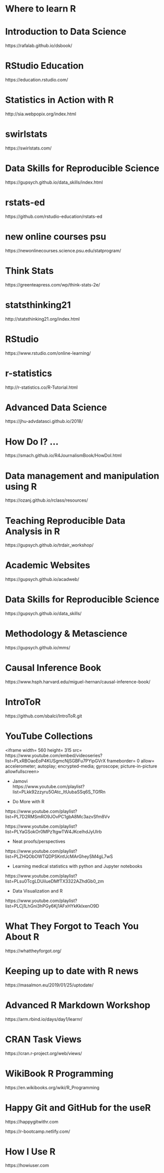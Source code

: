 # Where to learn R

# Introduction to Data Science

https://rafalab.github.io/dsbook/

# RStudio Education  

https://education.rstudio.com/  

# Statistics in Action with R  

http://sia.webpopix.org/index.html

# swirlstats  

https://swirlstats.com/


# Data Skills for Reproducible Science  


https://gupsych.github.io/data_skills/index.html


# rstats-ed


https://github.com/rstudio-education/rstats-ed


# new online courses psu

https://newonlinecourses.science.psu.edu/statprogram/


# Think Stats

https://greenteapress.com/wp/think-stats-2e/


# statsthinking21

http://statsthinking21.org/index.html


# RStudio  

https://www.rstudio.com/online-learning/


# r-statistics

http://r-statistics.co/R-Tutorial.html


# Advanced Data Science

https://jhu-advdatasci.github.io/2018/

# How Do I? …

https://smach.github.io/R4JournalismBook/HowDoI.html

# Data management and manipulation using R 

https://ozanj.github.io/rclass/resources/

# Teaching Reproducible Data Analysis in R

https://gupsych.github.io/trdair_workshop/

# Academic Websites

https://gupsych.github.io/acadweb/

# Data Skills for Reproducible Science

https://gupsych.github.io/data_skills/

# Methodology & Metascience 

https://gupsych.github.io/mms/

# Causal Inference Book

https://www.hsph.harvard.edu/miguel-hernan/causal-inference-book/

# IntroToR

https://github.com/sbalci/IntroToR.git


# YouTube Collections



<iframe width= 560  height= 315  src= https://www.youtube.com/embed/videoseries?list=PLxRBOaoEoP4KUSgmcNjSGBFu7PYipGVrX  frameborder= 0  allow= accelerometer; autoplay; encrypted-media; gyroscope; picture-in-picture  allowfullscreen></iframe>




- Jamovi  
https://www.youtube.com/playlist?list=PLkk92zzyru5OAtc_ItUubaSSq6S_TGfRn

- Do More with R  

https://www.youtube.com/playlist?list=PL7D2RMSmRO9JOvPC1gbA8Mc3azvSfm8Vv

https://www.youtube.com/playlist?list=PLYaGSokOr0MPz1tgwTW4JKcelhdJyUIrb

- Neat proofs/perspectives

https://www.youtube.com/playlist?list=PLZHQObOWTQDPSKntUcMArGheySM4gL7wS

- Learning medical statistics with python and Jupyter notebooks

https://www.youtube.com/playlist?list=PLsu0TcgLDUiIueDMfTX3322AZhdGb0_zm

- Data Visualization and R

https://www.youtube.com/playlist?list=PLCj1LhGni3hPGy6Kj1AFxHYkKklxenO9D


# What They Forgot to Teach You About R  
  
https://whattheyforgot.org/






# Keeping up to date with R news  
https://masalmon.eu/2019/01/25/uptodate/



# Advanced R Markdown Workshop  
https://arm.rbind.io/days/day1/learnr/


# CRAN Task Views

https://cran.r-project.org/web/views/

# WikiBook R Programming

https://en.wikibooks.org/wiki/R_Programming




# Happy Git and GitHub for the useR

https://happygitwithr.com




https://r-bootcamp.netlify.com/


# How I Use R

https://howiuser.com







